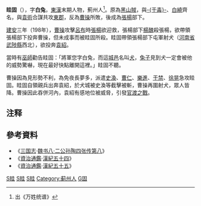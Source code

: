 '''眭固'''（{{bd||？|199年|catIdx=S眭}}），字'''白兔'''，[[東漢|東漢]]末期人物，薊州人<ref>出《万姓统谱》</ref>。原為[[黑山賊|黑山賊]]，與[[于毒|-{于毒}-]]、[[白繞|白繞]]齊名，與[[袁術|袁術]]合謀共攻[[東郡|東郡]]，反為[[曹操|曹操]]所敗，後成為[[張楊_(東漢)|張楊]]部下。

[[建安_(东汉)|建安]]三年（198年），[[曹操|曹操]]攻擊[[呂布|呂布]]時[[張楊_(東漢)|張楊]]欲迎救，張楊部下[[楊醜|楊醜]]殺張楊，欲帶領張楊部下投奔曹操，但未成事而被眭固所殺。眭固帶領張楊部下屯軍射犬（[[河南省|河南省]][[武陟縣|武陟縣]]西北），欲投奔[[袁紹|袁紹]]。

當時有[[巫師|巫師]]勸告眭固：「將軍您字白兔，而這[[城邑|城邑]]名叫[[犬|犬]]，[[兔子|兔子]]見到犬一定會被他的威勢驚嚇，現在最好快點離開這裡。」眭固不聽。

曹操因為見形勢不利，為免夜長夢多，派遣[[史渙|史渙]]、[[曹仁|曹仁]]、[[樂進|樂進]]、[[于禁|于禁]]、[[徐晃|徐晃]]急攻眭固。眭固自領親兵出奔袁紹，於犬城被史渙等截擊被斬，曹操再圍射犬，眾人皆降。曹操因此吞併河內，袁紹有感地位被威脅，引發[[官渡之戰|官渡之戰]]。

==注释==
<references/>

== 參考資料 ==
* 《[[三国志|三国志]]·[[s:三國志/卷08|魏书八·二公孙陶四张传第八]]》
* 《[[資治通鑑|資治通鑑]]·[[s:資治通鑑/卷062|漢紀五十四]]》
* 《[[資治通鑑|資治通鑑]]·[[s:資治通鑑/卷063|漢紀五十五]]》

{{汉朝人物小作品}}
{{DEFAULTSORT:Sui}}
[[Category:東漢軍事人物|S眭]]
[[Category:三國軍事人物|S眭]]
[[Category:三國戰爭身亡者|S眭]]
[[Category:蓟州人|Category:蓟州人]]
[[Category:眭姓|G固]]